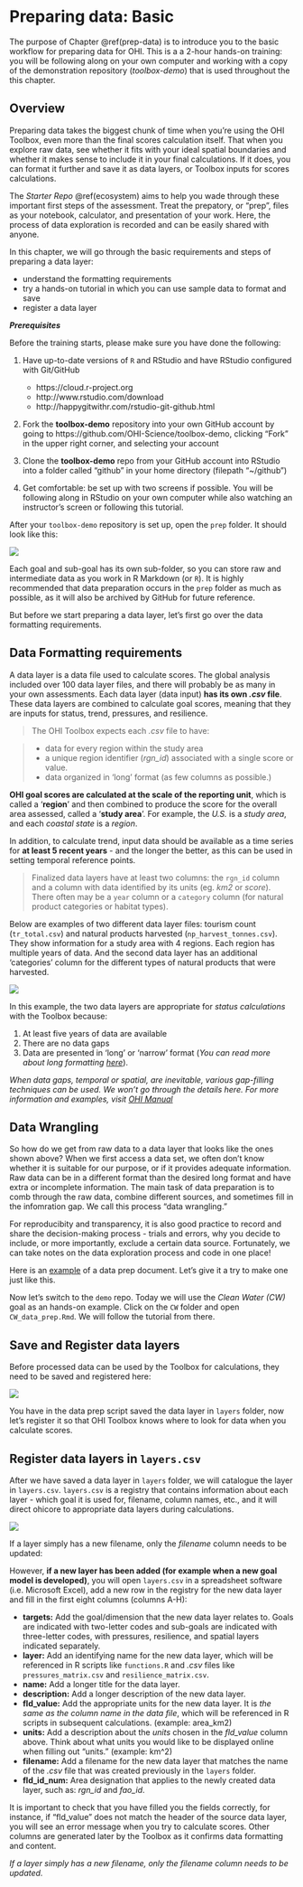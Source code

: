# Preparing data: Basic {#prep-data}

The purpose of Chapter \@ref(prep-data) is to introduce you to the basic workflow for preparing data for OHI. This is a a 2-hour hands-on training: you will be following along on your own computer and working with a copy of the demonstration repository (_toolbox-demo_) that is used throughout the this chapter.


## Overview

Preparing data takes the biggest chunk of time when you're using the OHI Toolbox, even more than the final scores calculation itself. That when you explore raw data, see whether it fits with your ideal spatial boundaries and whether it makes sense to include it in your final calculations. If it does, you can format it further and save it as data layers, or Toolbox inputs for scores calculations.

The _Starter Repo_ \@ref(ecosystem) aims to help you wade through these important first steps of the assessment. Treat the prepatory, or "prep", files as your notebook, calculator, and presentation of your work. Here, the process of data exploration is recorded and can be easily shared with anyone.

<!-- MOVE THESE TO ECOSYSTEM SECTIONS? **Why prepare data in the Toolbox?** This is for transparency, reproducibility, and credibility. If someone wants to understand what data you're using, how you have processed it, and your rationale for including it or excluding other options, they can find the answers here. With this reproducible record, you will be able to repeat these methods with additional years of data using the same code you have already written. It also makes your technical team more stable. If there are personale changes, your team memory is preserved. It's easier for new members to pick up where it was left when your data preparation has been documented clearly and kept in one place.  -->

<!-- **Why R Markdown?** R Markdown produces a report with your comments, `R` code, and figures/tables embedded in it. It can be rendered as a nice HTML webpage that is easy to update and share with other people. We highly recommend it to anyone who is interested in open science, especially OHI+ users. -->

In this chapter, we will go through the basic requirements and steps of preparing a data layer: 

- understand the formatting requirements
- try a hands-on tutorial in which you can use sample data to format and save
- register a data layer

_**Prerequisites**_

Before the training starts, please make sure you have done the following: 

1. Have up-to-date versions of `R` and RStudio and have RStudio configured with Git/GitHub 
    - https://cloud.r-project.org
    - http://www.rstudio.com/download 
    - http://happygitwithr.com/rstudio-git-github.html 
    
1. Fork the **toolbox-demo** repository into your own GitHub account by going to https://github.com/OHI-Science/toolbox-demo, clicking "Fork" in the upper right corner, and selecting your account

1. Clone the **toolbox-demo** repo from your GitHub account into RStudio into a folder called "github" in your home directory (filepath "~/github")

1. Get comfortable: be set up with two screens if possible. You will be following along in RStudio on your own computer while also watching an instructor's screen or following this tutorial.

After your `toolbox-demo` repository is set up, open the `prep` folder. It should look like this: 

![](https://docs.google.com/drawings/d/1JOeYc-4Izf3h9FHPKQhkTou2uZgOB8dh0melYhV5s44/pub?w=450)

Each goal and sub-goal has its own sub-folder, so you can store raw and intermediate data as you work in R Markdown (or `R`). It is highly recommended that data preparation occurs in the `prep` folder as much as possible, as it will also be archived by GitHub for future reference. 

But before we start preparing a data layer, let's first go over the data formatting requirements. 

## Data Formatting requirements

A data layer is a data file used to calculate scores. The global analysis included over 100 data layer files, and there will probably be as many in your own assessments. Each data layer (data input) **has its own _.csv_ file**. These data layers are combined to calculate goal scores, meaning that they are inputs for status, trend, pressures, and resilience.

>The OHI Toolbox expects each _.csv_ file to have:

>- data for every region within the study area
>- a unique region identifier (*rgn_id*) associated with a single score or value.
>- data organized in 'long' format (as few columns as possible.) 

**OHI goal scores are calculated at the scale of the reporting unit**, which is called a ‘**region**’ and then combined to produce the score for the overall area assessed, called a ‘**study area**’. For example, the _U.S._ is a _study area_, and each _coastal state_ is a _region_. 

In addition, to calculate trend, input data should be available as a time series for **at least 5 recent years** - and the longer the better, as this can be used in setting temporal reference points.

>Finalized data layers have at least two columns: the `rgn_id` column and a column with data identified by its units (eg. _km2_ or _score_). There often may be a `year` column or a `category` column (for natural product categories or habitat types).

Below are examples of two different data layer files: tourism count (`tr_total.csv`) and natural products harvested (`np_harvest_tonnes.csv`). They show information for a study area with 4 regions. Each region has multiple years of data. And the second data layer has an additional 'categories' column for the different types of natural products that were harvested. 

![](https://docs.google.com/drawings/d/1Hydt117b7mFAcq4wkmdGKfPWq2Kn_1EVpfyL-zkzx-o/pub?w=500)

In this example, the two data layers are appropriate for _status calculations_ with the Toolbox because:

1. At least five years of data are available
2. There are no data gaps
3. Data are presented in 'long' or 'narrow' format (_You can read more about long formatting [here](http://ohi-science.org/manual/#long-formatting)_).




_When data gaps, temporal or spatial, are inevitable, various gap-filling techniques can be used. We won't go through the details here. For more information and examples, visit [OHI Manual](http://ohi-science.org/manual/#gapfilling)_ 

## Data Wrangling

So how do we get from raw data to a data layer that looks like the ones shown above? When we first access a data set, we often don't know whether it is suitable for our purpose, or if it provides adequate information. Raw data can be in a different format than the desired long format and have extra or incomplete information. The main task of data preparation is to comb through the raw data, combine different sources, and sometimes fill in the infomration gap. We call this process "data wrangling." 

For reproducibity and transparency, it is also good practice to record and share the decision-making process - trials and errors, why you decide to include, or more importantly, exclude a certain data source. Fortunately, we can take notes on the data exploration process and code in one place!

Here is an [example](https://github.com/OHI-Science/bhi/blob/draft/baltic2015/prep/CW/eutrophication/eutrophication_prep.md) of a data prep document. Let's give it a try to make one just like this. 

Now let's switch to the `demo` repo. Today we will use the _Clean Water (CW)_ goal as an hands-on example. Click on the `CW` folder and open `CW_data_prep.Rmd`. We will follow the tutorial from there.

## Save and Register data layers 

Before processed data can be used by the Toolbox for calculations, they need to be saved and registered here: 

![](https://docs.google.com/drawings/d/1IwHf8pMBlpzOIYKL0hoEF5rETGA765Qtwkz7es7B3Rg/pub?h=500)

You have in the data prep script saved the data layer in `layers` folder, now let's register it so that OHI Toolbox knows where to look for data when you calculate scores. 

## Register data layers in `layers.csv`  

After we have saved a data layer in `layers` folder, we will catalogue the layer in `layers.csv`. `layers.csv` is a registry that contains information about each layer - which goal it is used for, filename, column names, etc., and it will direct ohicore to appropriate data layers during calculations. 

![](https://docs.google.com/drawings/d/1juueRiA0gevOoHH_8owzLNanyQ-H1mAOEl7L_l5YSJ0/pub?h=600) 

If a layer simply has a new filename, only the *filename* column needs to be updated:

However, **if a new layer has been added (for example when a new goal model is developed)**, you will open `layers.csv` in a spreadsheet software (i.e. Microsoft Excel), add a new row in the registry for the new data layer and fill in the first eight columns (columns A-H):

 + **targets:** Add the goal/dimension that the new data layer relates to. Goals are indicated with two-letter codes and sub-goals are indicated with three-letter codes, with pressures, resilience, and spatial layers indicated separately.
 + **layer:** Add an identifying name for the new data layer, which will be referenced in R scripts like `functions.R` and *.csv* files like `pressures_matrix.csv` and `resilience_matrix.csv`.
 + **name:** Add a longer title for the data layer.
 + **description:** Add a longer description of the new data layer.
 + **fld_value:** Add the appropriate units for the new data layer. It is _the same as the column name in the data file_, which will be referenced in R scripts in subsequent calculations. (example: area_km2)
 + **units:** Add a description about the *units* chosen in the *fld_value* column above. Think about what units you would like to be displayed online when filling out "units." (example: km^2)
 + **filename:** Add a filename for the new data layer that matches the name of the *.csv* file that was created previously in the `layers` folder.
 + **fld_id_num:** Area designation that applies to the newly created data layer, such as: *rgn_id* and *fao_id*.

 It is important to check that you have filled you the fields correctly, for instance, if "fld_value" does not match the header of the source data layer, you will see an error message when you try to calculate scores. Other columns are generated later by the Toolbox as it confirms data formatting and content.

_If a layer simply has a new filename, only the *filename* column needs to be updated._

